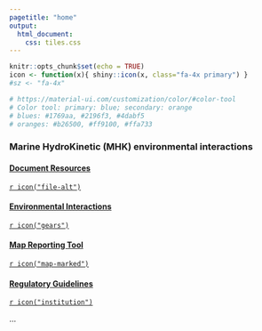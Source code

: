 ```yaml
---
pagetitle: "home"
output:
  html_document:
    css: tiles.css
---
```


```r
knitr::opts_chunk$set(echo = TRUE)
icon <- function(x){ shiny::icon(x, class="fa-4x primary") }
#sz <- "fa-4x"

# https://material-ui.com/customization/color/#color-tool
# Color tool: primary: blue; secondary: orange
# blues: #1769aa, #2196f3, #4dabf5
# oranges: #b26500, #ff9100, #ffa733
```

<h3>Marine HydroKinetic (MHK) environmental interactions</h3>

<div class="tiles">
<div>
  <a href="docs.html"> 
  <h4>Document Resources</h4>
  `r icon("file-alt")`
  </a>
  </div>
<div>
  <a href="env.html"> 
  <h4>Environmental Interactions</h4>
  `r icon("gears")`
  </a>
  </div>
<div>
  <a href="tool.html"> 
  <h4>Map Reporting Tool</h4>
  `r icon("map-marked")`
  </a>
  </div>
<div>
  <a href="regs.html"> 
  <h4>Regulatory Guidelines</h4>
  `r icon("institution")`
  </a>
  </div>
</div>

...

